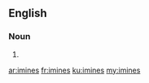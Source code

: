 ==English==

===Noun===
{{head|en|noun plural form}}

# {{plural of|imine|lang=en}}

[[ar:imines]]
[[fr:imines]]
[[ku:imines]]
[[my:imines]]